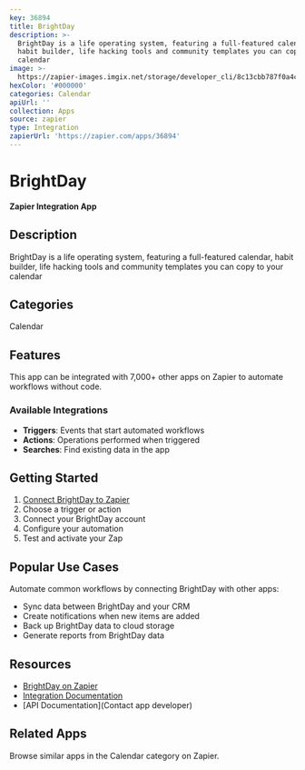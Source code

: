 ```yaml
---
key: 36894
title: BrightDay
description: >-
  BrightDay is a life operating system, featuring a full-featured calendar,
  habit builder, life hacking tools and community templates you can copy to your
  calendar
image: >-
  https://zapier-images.imgix.net/storage/developer_cli/8c13cbb787f0a4c1a68f5b0a714efe3c_2.png?auto=format%2Ccompress&ixlib=python-3.0.0&q=50
hexColor: '#000000'
categories: Calendar
apiUrl: ''
collection: Apps
source: zapier
type: Integration
zapierUrl: 'https://zapier.com/apps/36894'
---
```

# BrightDay

**Zapier Integration App**

## Description

BrightDay is a life operating system, featuring a full-featured calendar, habit builder, life hacking tools and community templates you can copy to your calendar

## Categories

Calendar

## Features

This app can be integrated with 7,000+ other apps on Zapier to automate workflows without code.

### Available Integrations

- **Triggers**: Events that start automated workflows
- **Actions**: Operations performed when triggered
- **Searches**: Find existing data in the app

## Getting Started

1. [Connect BrightDay to Zapier](https://zapier.com/apps/36894)
2. Choose a trigger or action
3. Connect your BrightDay account
4. Configure your automation
5. Test and activate your Zap

## Popular Use Cases

Automate common workflows by connecting BrightDay with other apps:

- Sync data between BrightDay and your CRM
- Create notifications when new items are added
- Back up BrightDay data to cloud storage
- Generate reports from BrightDay data

## Resources

- [BrightDay on Zapier](https://zapier.com/apps/36894)
- [Integration Documentation](https://zapier.com/apps/36894/integrations)
- [API Documentation](Contact app developer)

## Related Apps

Browse similar apps in the Calendar category on Zapier.
